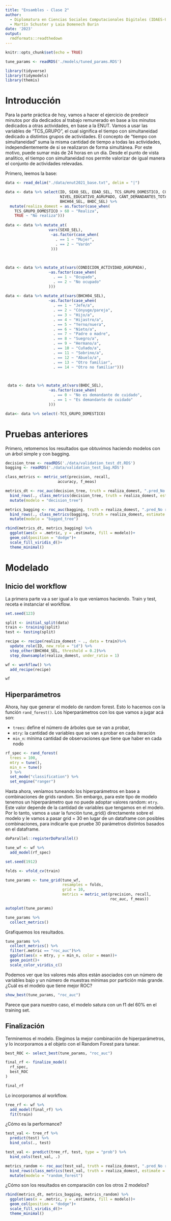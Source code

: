 ```yaml
---
title: "Ensambles - Clase 2"
author: 
  - Diplomatura en Ciencias Sociales Computacionales Digitales (IDAES-UNSAM)
  - Martín Schuster y Laia Domenech Burin
date: '2023'
output: 
  rmdformats::readthedown
---
```


```r
knitr::opts_chunk$set(echo = TRUE)

tune_params <- readRDS('./models/tuned_params.RDS')

library(tidyverse)
library(tidymodels)
library(themis)
```

# Introducción

Para la parte práctica de hoy, vamos a hacer el ejercicio de predecir minutos por día dedicados al trabajo remunerado en base a los minutos dedicados a otras actividades, en base a la ENUT. Vamos a usar las variables de "TCS_GRUPO", el cual significa el tiempo con simultaneidad dedicado a distintos grupos de actividades. El concepto de "tiempo con simultaneidad" suma la misma cantidad de tiempo a todas las actividades, independientemente de si se realizaron de forma simultánea. Por este motivo, puede sumar más de 24 horas en un día. Desde el punto de vista analítico, el tiempo con simultaneidad nos permite valorizar de igual manera el conjunto de actividades relevadas.

Primero, leemos la base:

```r

data <- read_delim("./data/enut2021_base.txt", delim = "|")

data <- data %>% select(ID, SEXO_SEL, EDAD_SEL, TCS_GRUPO_DOMESTICO, CONDICION_ACTIVIDAD_AGRUPADA,   
                        NIVEL_EDUCATIVO_AGRUPADO, CANT_DEMANDANTES_TOTAL, CANT_NODEMANDANTES_TOTAL,
                        BHCH04_SEL, BHDC_SEL) %>% 
  mutate(realiza_domest = as.factor(case_when(
    TCS_GRUPO_DOMESTICO > 60 ~ "Realiza",
    TRUE ~ "No realiza")))
 
data <- data %>% mutate_at(
                   vars(SEXO_SEL), 
                    ~as.factor(case_when(
                      . == 1 ~ "Mujer",
                      . == 2 ~ "Varón"
                    )))
                   
 

data <- data %>% mutate_at(vars(CONDICION_ACTIVIDAD_AGRUPADA), 
                   ~as.factor(case_when(
                     . == 1 ~ "Ocupado",
                     . == 2 ~ "No ocupado"
                   )))
 
data <- data %>% mutate_at(vars(BHCH04_SEL), 
                   ~as.factor(case_when(
                     . == 1 ~ "Jefe/a",
                     . == 2 ~ "Cónyuge/pareja",
                     . == 3 ~ "Hijo/a",
                     . == 4 ~ "Hijastro/a",
                     . == 5 ~ "Yerno/nuera",
                     . == 6 ~ "Nieto/a",
                     . == 7 ~ "Padre o madre",
                     . == 8 ~ "Suegro/a",
                     . == 9 ~ "Hermano/a",
                     . == 10 ~ "Cuñado/a",
                     . == 11 ~ "Sobrino/a",
                     . == 12 ~ "Abuelo/a",
                     . == 13 ~ "Otro familiar",
                     . == 14 ~ "Otro no familiar")))


 
 data <- data %>% mutate_at(vars(BHDC_SEL), 
                   ~as.factor(case_when(
                     . == 0 ~ "No es demandante de cuidado",
                     . == 1 ~ "Es demandante de cuidado"
                   )))

data<- data %>% select(-TCS_GRUPO_DOMESTICO)
```

# Pruebas anteriores

Primero, retomemos los resultados que obtuvimos haciendo modelos con un árbol simple y con bagging.

```r
decision_tree <- readRDS('./data/validation_test_dt.RDS')
bagging <- readRDS('./data/validation_test_bag.RDS')

class_metrics <- metric_set(precision, recall,
                       accuracy, f_meas)

metrics_dt <- roc_auc(decision_tree, truth = realiza_domest, ".pred_No realiza") %>% 
  bind_rows(., class_metrics(decision_tree, truth = realiza_domest, estimate = .pred_class)) %>% 
  mutate(modelo = "decision_tree")

metrics_bagging <- roc_auc(bagging, truth = realiza_domest, ".pred_No realiza") %>% 
  bind_rows(., class_metrics(bagging, truth = realiza_domest, estimate = .pred_class))%>% 
  mutate(modelo = "bagged_tree")

rbind(metrics_dt, metrics_bagging) %>%
  ggplot(aes(x = .metric, y = .estimate, fill = modelo))+
  geom_col(position = "dodge")+
  scale_fill_viridis_d()+
  theme_minimal()
```

# Modelado

## Inicio del workflow

La primera parte va a ser igual a lo que veníamos haciendo. Train y test, receta e instanciar el workflow.

```r
set.seed(123)

split <- initial_split(data)
train <- training(split)
test <- testing(split)

recipe <- recipe(realiza_domest ~ ., data = train)%>%
  update_role(ID, new_role = "id") %>%
  step_other(BHCH04_SEL, threshold = 0.2)%>%
  step_downsample(realiza_domest, under_ratio = 1)

wf <- workflow() %>%
  add_recipe(recipe)

wf
```

## Hiperparámetros

Ahora, hay que generar el modelo de random forest. Esto lo hacemos con la función `rand_forest()`. Los hiperparámetros con los que vamos a jugar acá son:

-   `trees`: define el número de árboles que se van a probar,
-   `mtry`: la cantidad de variables que se van a probar en cada iteración
-   `min_n`: mínima cantidad de observaciones que tiene que haber en cada nodo

```r
rf_spec <- rand_forest(
  trees = 100,
  mtry = tune(),
  min_n = tune()
  ) %>%
  set_mode("classification") %>%
  set_engine("ranger")

```

Hasta ahora, veníamos tuneando los hiperparámetros en base a combinaciones de grids random. Sin embargo, para este tipo de modelo tenemos un hiperparámetro que no puede adoptar valores random: `mtry`. Este valor depende de la cantidad de variables que tengamos en el modelo. Por lo tanto, vamos a usar la función tune_grid() directamente sobre el modelo y le vamos a pasar grid = 30 en lugar de un dataframe con posibles combinaciones, para indicarle que pruebe 30 parámetros distintos basados en el dataframe.

```r
doParallel::registerDoParallel()

tune_wf <- wf %>%
  add_model(rf_spec)

set.seed(1912)

folds <- vfold_cv(train)

tune_params <- tune_grid(tune_wf,
                         resamples = folds,
                         grid = 10,
                         metrics = metric_set(precision, recall,
                                              roc_auc, f_meas))
```

```r
autoplot(tune_params)
```

```r
tune_params %>%
  collect_metrics()
```

Grafiquemos los resultados.

```r
tune_params %>% 
  collect_metrics() %>%
  filter(.metric == "roc_auc")%>%
  ggplot(aes(x = mtry, y = min_n, color = mean))+
  geom_point()+
  scale_color_viridis_c()
```

Podemos ver que los valores más altos están asociados con un número de variables bajo y un número de muestras mínimas por partición más grande. ¿Cuál es el modelo que tiene mejor ROC?

```r
show_best(tune_params, "roc_auc")
```

Parece que para nuestro caso, el modelo satura con un f1 del 60% en el training set.

## Finalización

Terminemos el modelo. Elegimos la mejor combinación de hiperparámetros, y lo incorporamos a el objeto con el Random Forest para tunear.

```r
best_ROC <- select_best(tune_params, "roc_auc")

final_rf <- finalize_model(
  rf_spec,
  best_ROC
)

final_rf
```

Lo incorporamos al workflow.

```r
tree_rf <- wf %>%
  add_model(final_rf) %>% 
  fit(train)
```

¿Cómo es la performance?

```r
test_val <- tree_rf %>%
  predict(test) %>%
  bind_cols(., test)

test_val <- predict(tree_rf, test, type = "prob") %>%
  bind_cols(test_val, .)

metrics_random <- roc_auc(test_val, truth = realiza_domest, ".pred_No realiza") %>% 
  bind_rows(class_metrics(test_val, truth = realiza_domest, estimate = .pred_class))%>%
  mutate(modelo = "random_forest")
```

¿Cómo son los resultados en comparación con los otros 2 modelos?

```r
rbind(metrics_dt, metrics_bagging, metrics_random) %>%
  ggplot(aes(x = .metric, y = .estimate, fill = modelo))+
  geom_col(position = "dodge")+
  scale_fill_viridis_d()+
  theme_minimal()
```
